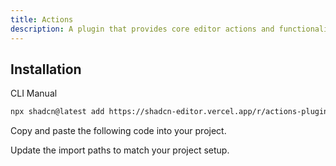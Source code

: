 ```yaml
---
title: Actions
description: A plugin that provides core editor actions and functionality for the rich text editor.
---
```


<ComponentPreview
  name="actions-plugin-demo"
  className="[&_.preview>[data-orientation=vertical]]:sm:max-w-[70%]"
  description="A plugin that provides core editor actions and functionality for the rich text editor."
/>

## Installation

<Tabs defaultValue="cli">

<TabsList>
  <TabsTrigger value="cli">CLI</TabsTrigger>
  <TabsTrigger value="manual">Manual</TabsTrigger>
</TabsList>

<TabsContent value="cli">

```bash
npx shadcn@latest add https://shadcn-editor.vercel.app/r/actions-plugin.json
```

</TabsContent>

<TabsContent value="manual">

<Steps>

<Step>Copy and paste the following code into your project.</Step>

<ComponentSource name="actions-plugin" />

<Step>Update the import paths to match your project setup.</Step>

</Steps>

</TabsContent>

</Tabs>

